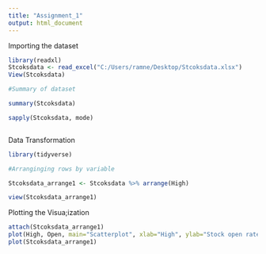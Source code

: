 ---
title: "Assignment_1"
output: html_document
---
Importing the dataset

```{r}

library(readxl)
Stcoksdata <- read_excel("C:/Users/ramne/Desktop/Stcoksdata.xlsx")
View(Stcoksdata)

```

```{r}
#Summary of dataset

summary(Stcoksdata)

sapply(Stcoksdata, mode)



```

Data Transformation

```{r}
library(tidyverse)

#Arranginging rows by variable

Stcoksdata_arrange1 <- Stcoksdata %>% arrange(High)

view(Stcoksdata_arrange1)


```

Plotting the Visua;ization

```{r}


attach(Stcoksdata_arrange1)
plot(High, Open, main="Scatterplot", xlab="High", ylab="Stock open rate")
plot(Stcoksdata_arrange1)

```

